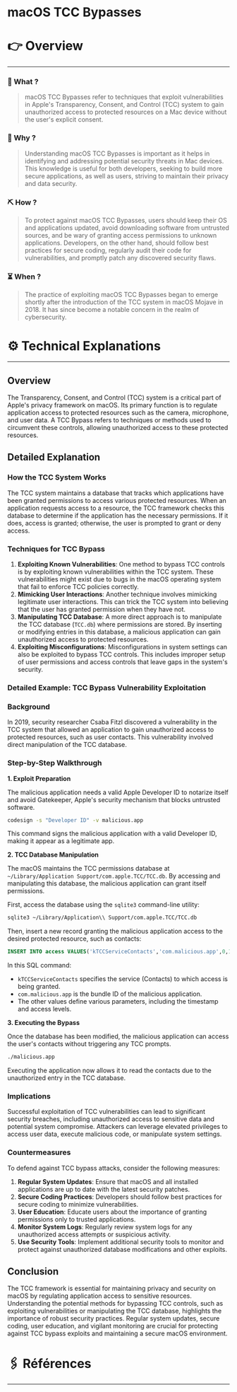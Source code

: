 # macOS TCC Bypasses


# 👉 Overview

---

### 👀 What ?

> macOS TCC Bypasses refer to techniques that exploit vulnerabilities in Apple's Transparency, Consent, and Control (TCC) system to gain unauthorized access to protected resources on a Mac device without the user's explicit consent.
> 

### 🧐 Why ?

> Understanding macOS TCC Bypasses is important as it helps in identifying and addressing potential security threats in Mac devices. This knowledge is useful for both developers, seeking to build more secure applications, as well as users, striving to maintain their privacy and data security.
> 

### ⛏️ How ?

> To protect against macOS TCC Bypasses, users should keep their OS and applications updated, avoid downloading software from untrusted sources, and be wary of granting access permissions to unknown applications. Developers, on the other hand, should follow best practices for secure coding, regularly audit their code for vulnerabilities, and promptly patch any discovered security flaws.
> 

### ⏳ When ?

> The practice of exploiting macOS TCC Bypasses began to emerge shortly after the introduction of the TCC system in macOS Mojave in 2018. It has since become a notable concern in the realm of cybersecurity.
> 

# ⚙️ Technical Explanations

---

## Overview

The Transparency, Consent, and Control (TCC) system is a critical part of Apple's privacy framework on macOS. Its primary function is to regulate application access to protected resources such as the camera, microphone, and user data. A TCC Bypass refers to techniques or methods used to circumvent these controls, allowing unauthorized access to these protected resources.

## Detailed Explanation

### How the TCC System Works

The TCC system maintains a database that tracks which applications have been granted permissions to access various protected resources. When an application requests access to a resource, the TCC framework checks this database to determine if the application has the necessary permissions. If it does, access is granted; otherwise, the user is prompted to grant or deny access.

### Techniques for TCC Bypass

1. **Exploiting Known Vulnerabilities**: One method to bypass TCC controls is by exploiting known vulnerabilities within the TCC system. These vulnerabilities might exist due to bugs in the macOS operating system that fail to enforce TCC policies correctly.
2. **Mimicking User Interactions**: Another technique involves mimicking legitimate user interactions. This can trick the TCC system into believing that the user has granted permission when they have not.
3. **Manipulating TCC Database**: A more direct approach is to manipulate the TCC database (`TCC.db`) where permissions are stored. By inserting or modifying entries in this database, a malicious application can gain unauthorized access to protected resources.
4. **Exploiting Misconfigurations**: Misconfigurations in system settings can also be exploited to bypass TCC controls. This includes improper setup of user permissions and access controls that leave gaps in the system's security.

### Detailed Example: TCC Bypass Vulnerability Exploitation

### Background

In 2019, security researcher Csaba Fitzl discovered a vulnerability in the TCC system that allowed an application to gain unauthorized access to protected resources, such as user contacts. This vulnerability involved direct manipulation of the TCC database.

### Step-by-Step Walkthrough

**1. Exploit Preparation**

The malicious application needs a valid Apple Developer ID to notarize itself and avoid Gatekeeper, Apple's security mechanism that blocks untrusted software.

```bash
codesign -s "Developer ID" -v malicious.app

```

This command signs the malicious application with a valid Developer ID, making it appear as a legitimate app.

**2. TCC Database Manipulation**

The macOS maintains the TCC permissions database at `~/Library/Application Support/com.apple.TCC/TCC.db`. By accessing and manipulating this database, the malicious application can grant itself permissions.

First, access the database using the `sqlite3` command-line utility:

```bash
sqlite3 ~/Library/Application\\ Support/com.apple.TCC/TCC.db

```

Then, insert a new record granting the malicious application access to the desired protected resource, such as contacts:

```sql
INSERT INTO access VALUES('kTCCServiceContacts','com.malicious.app',0,1,1,NULL,NULL,NULL,'UNUSED',NULL,0,1541440109);

```

In this SQL command:

- `kTCCServiceContacts` specifies the service (Contacts) to which access is being granted.
- `com.malicious.app` is the bundle ID of the malicious application.
- The other values define various parameters, including the timestamp and access levels.

**3. Executing the Bypass**

Once the database has been modified, the malicious application can access the user's contacts without triggering any TCC prompts.

```bash
./malicious.app

```

Executing the application now allows it to read the contacts due to the unauthorized entry in the TCC database.

### Implications

Successful exploitation of TCC vulnerabilities can lead to significant security breaches, including unauthorized access to sensitive data and potential system compromise. Attackers can leverage elevated privileges to access user data, execute malicious code, or manipulate system settings.

### Countermeasures

To defend against TCC bypass attacks, consider the following measures:

1. **Regular System Updates**: Ensure that macOS and all installed applications are up to date with the latest security patches.
2. **Secure Coding Practices**: Developers should follow best practices for secure coding to minimize vulnerabilities.
3. **User Education**: Educate users about the importance of granting permissions only to trusted applications.
4. **Monitor System Logs**: Regularly review system logs for any unauthorized access attempts or suspicious activity.
5. **Use Security Tools**: Implement additional security tools to monitor and protect against unauthorized database modifications and other exploits.

## Conclusion

The TCC framework is essential for maintaining privacy and security on macOS by regulating application access to sensitive resources. Understanding the potential methods for bypassing TCC controls, such as exploiting vulnerabilities or manipulating the TCC database, highlights the importance of robust security practices. Regular system updates, secure coding, user education, and vigilant monitoring are crucial for protecting against TCC bypass exploits and maintaining a secure macOS environment.

# 🖇️ Références

---